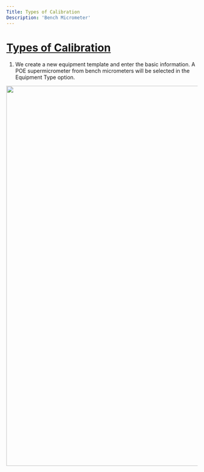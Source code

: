 ```yaml
---
Title: Types of Calibration
Description: 'Bench Micrometer'
---
```

# <a href="Types-of-calibration.mdx">Types of Calibration</a> 

1. We create a new equipment template and enter the basic information.
A POE supermicrometer from bench micrometers will be selected in the Equipment Type option.

<img  src="/Types-of-calibration-LTI/ImagesTC/Bench-Micrometer/Bench-Micrometer-EquipmentTemplate-New.gif" width="1000">


